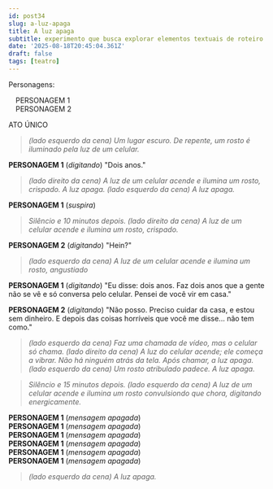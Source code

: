 ```yaml
---
id: post34
slug: a-luz-apaga
title: A luz apaga
subtitle: experimento que busca explorar elementos textuais de roteiro de teatro
date: '2025-08-18T20:45:04.361Z'
draft: false
tags: [teatro]
---
```

Personagens: 

&emsp;PERSONAGEM 1  
&emsp;PERSONAGEM 2

ATO ÚNICO

>_(lado esquerdo da cena) Um lugar escuro. De repente, um rosto
é iluminado pela luz de um celular._

**PERSONAGEM 1** (_digitando_) "Dois anos."

>_(lado direito da cena) A luz de um celular acende e ilumina um rosto, crispado. 
A luz apaga. (lado esquerdo da cena) A luz apaga._

**PERSONAGEM 1** (_suspira_)

>_Silêncio e 10 minutos depois. (lado direito da cena) A luz de um celular acende e 
ilumina um rosto, crispado._  

**PERSONAGEM 2** (_digitando_) "Hein?"

> _(lado esquerdo da cena) A luz de um celular acende e ilumina um rosto, angustiado_

**PERSONAGEM 1** (_digitando_) "Eu disse: dois anos. Faz dois anos que a gente não se vê
e só conversa pelo celular. Pensei de você vir em casa."

**PERSONAGEM 2** (_digitando_) "Não posso. Preciso cuidar da casa, e estou sem dinheiro.
E depois das coisas horríveis que você me disse... não tem como."

>_(lado esquerdo da cena) Faz uma chamada de vídeo, mas o celular só chama. 
(lado direito da cena) A luz do celular acende; ele começa a vibrar. 
Não há ninguém atrás da tela. Após chamar, a luz apaga. (lado esquerdo da cena) 
Um rosto atribulado padece. A luz apaga._

>_Silêncio e 15 minutos depois. (lado esquerdo da cena) A luz de um 
celular acende e ilumina um rosto convulsiondo que chora, digitando energicamente._

**PERSONAGEM 1** (_mensagem apagada_)  
**PERSONAGEM 1** (_mensagem apagada_)  
**PERSONAGEM 1** (_mensagem apagada_)  
**PERSONAGEM 1** (_mensagem apagada_)  
**PERSONAGEM 1** (_mensagem apagada_)  
**PERSONAGEM 1** (_mensagem apagada_)  

> _(lado esquerdo da cena) A luz apaga._